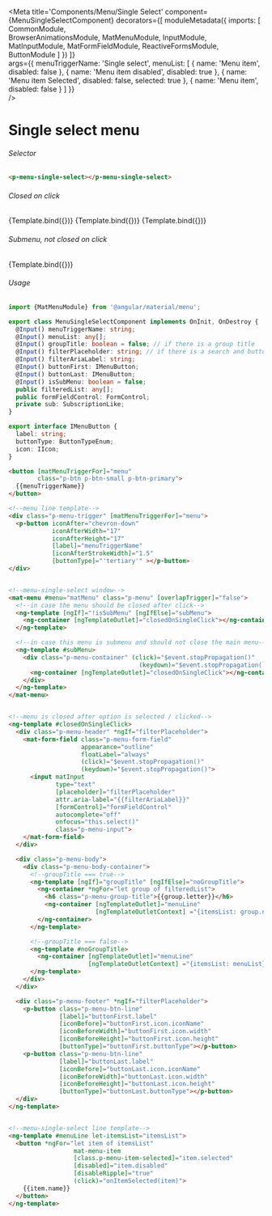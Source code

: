 



<Meta title='Components/Menu/Single Select'
    component={MenuSingleSelectComponent}
    decorators={[
      moduleMetadata({
          imports: [
              CommonModule,            
              BrowserAnimationsModule,
              MatMenuModule,
              InputModule,
              MatInputModule,
              MatFormFieldModule,
              ReactiveFormsModule,
              ButtonModule
          ]
      })
    ]}  
    args={{
      menuTriggerName: 'Single select',
      menuList: [
        { name: 'Menu item',
          disabled: false
        },
        { name: 'Menu item disabled',
          disabled: true
        },
        { name: 'Menu item Selected',
          disabled: false,
          selected: true
        },
        { name: 'Menu item',
          disabled: false
        }
      ]
    }}  
 />


# Single select menu

###### Selector
```html
<p-menu-single-select></p-menu-single-select>
```

###### Closed on click
<Canvas>
  <Story name="Simple Menu"
    args={{ 
    }}>
    {Template.bind({})}
  </Story>
  <Story name="Simple Menu with Group"
    args={{ 
      menuTriggerName: 'Select with Groups',
      groupTitle: true,
      menuList: stateGroups
    }}>
    {Template.bind({})}
  </Story>
  <Story name="Menu with Filter"
    args={{ 
      menuTriggerName: 'Menu with Filter',
      menuList: stateGroups,
      groupTitle: true,
      filterAriaLabel: 'Find Label',
      filterPlaceholder: 'Find Label',
      buttonFirst: {
        label: 'Share',
        buttonType: ButtonTypeEnum.Tertiary,
        icon: {
          iconName: 'eraser',
          width: '15',
          height: '15'
        }
      },
      buttonLast: {
        label: 'Reset',
        buttonType: ButtonTypeEnum.Tertiary,
        icon: {
          iconName: 'eraser',
          width: '15',
          height: '15'
        }
      }
    }}>
    {Template.bind({})}
  </Story>
</Canvas>

###### Submenu, not closed on click
<Canvas>
  <Story name="Submenu"
    args={{ 
      isSubMenu: true
    }}>
    {Template.bind({})}
  </Story>
</Canvas>

###### Usage
```ts
import {MatMenuModule} from '@angular/material/menu';

export class MenuSingleSelectComponent implements OnInit, OnDestroy {
  @Input() menuTriggerName: string;
  @Input() menuList: any[];
  @Input() groupTitle: boolean = false; // if there is a group title
  @Input() filterPlaceholder: string; // if there is a search and buttons
  @Input() filterAriaLabel: string;
  @Input() buttonFirst: IMenuButton;
  @Input() buttonLast: IMenuButton;
  @Input() isSubMenu: boolean = false;
  public filteredList: any[];
  public formFieldControl: FormControl;
  private sub: SubscriptionLike;
}

export interface IMenuButton {
  label: string;
  buttonType: ButtonTypeEnum;
  icon: IIcon;
}
```
```html
<button [matMenuTriggerFor]="menu"
        class="p-btn p-btn-small p-btn-primary">
  {{menuTriggerName}}
</button>

<!--menu line template-->
<div class="p-menu-trigger" [matMenuTriggerFor]="menu">
  <p-button iconAfter="chevron-down"
            iconAfterWidth="17"
            iconAfterHeight="17"
            [label]="menuTriggerName"
            [iconAfterStrokeWidth]="1.5"
            [buttonType]="'tertiary'" ></p-button>
</div>


<!--menu-single-select window-->
<mat-menu #menu="matMenu" class="p-menu" [overlapTrigger]="false">
  <!--in case the menu should be closed after click-->
  <ng-template [ngIf]="!isSubMenu" [ngIfElse]="subMenu">
    <ng-container [ngTemplateOutlet]="closedOnSingleClick"></ng-container>
  </ng-template>

  <!--in case this menu is submenu and should not close the main menu-->
  <ng-template #subMenu>
    <div class="p-menu-container" (click)="$event.stopPropagation()"
                                    (keydown)="$event.stopPropagation()">
      <ng-container [ngTemplateOutlet]="closedOnSingleClick"></ng-container>
    </div>
  </ng-template>
</mat-menu>


<!--menu is closed after option is selected / clicked-->
<ng-template #closedOnSingleClick>
  <div class="p-menu-header" *ngIf="filterPlaceholder">
    <mat-form-field class="p-menu-form-field"
                    appearance="outline"
                    floatLabel="always"
                    (click)="$event.stopPropagation()"
                    (keydown)="$event.stopPropagation()">
      <input matInput
             type="text"
             [placeholder]="filterPlaceholder"
             attr.aria-label="{{filterAriaLabel}}"
             [formControl]="formFieldControl"
             autocomplete="off"
             onfocus="this.select()"
             class="p-menu-input">
    </mat-form-field>
  </div>

  <div class="p-menu-body">
    <div class="p-menu-body-container">
      <!--groupTitle === true-->
      <ng-template [ngIf]="groupTitle" [ngIfElse]="noGroupTitle">
        <ng-container *ngFor="let group of filteredList">
          <h6 class="p-menu-group-title">{{group.letter}}</h6>
          <ng-container [ngTemplateOutlet]="menuLine"
                        [ngTemplateOutletContext] ="{itemsList: group.names}"></ng-container>
        </ng-container>
      </ng-template>

      <!--groupTitle === false-->
      <ng-template #noGroupTitle>
        <ng-container [ngTemplateOutlet]="menuLine"
                      [ngTemplateOutletContext] ="{itemsList: menuList}"></ng-container>
      </ng-template>
    </div>
  </div>

  <div class="p-menu-footer" *ngIf="filterPlaceholder">
    <p-button class="p-menu-btn-line"
              [label]="buttonFirst.label"
              [iconBefore]="buttonFirst.icon.iconName"
              [iconBeforeWidth]="buttonFirst.icon.width"
              [iconBeforeHeight]="buttonFirst.icon.height"
              [buttonType]="buttonFirst.buttonType"></p-button>
    <p-button class="p-menu-btn-line"
              [label]="buttonLast.label"
              [iconBefore]="buttonLast.icon.iconName"
              [iconBeforeWidth]="buttonLast.icon.width"
              [iconBeforeHeight]="buttonLast.icon.height"
              [buttonType]="buttonLast.buttonType"></p-button>
  </div>
</ng-template>


<!--menu-single-select line template-->
<ng-template #menuLine let-itemsList="itemsList">
  <button *ngFor="let item of itemsList"
                  mat-menu-item
                  [class.p-menu-item-selected]="item.selected"
                  [disabled]="item.disabled"
                  [disableRipple]="true"
                  (click)="onItemSelected(item)">
    {{item.name}}
  </button>
</ng-template>
```